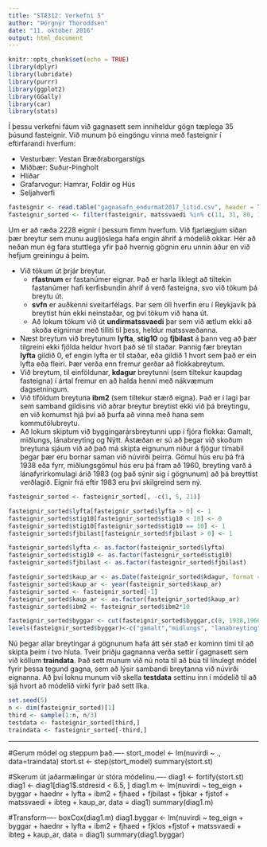 ```yaml
---
title: "STÆ312: Verkefni 5"
author: "Þórgnýr Thoroddsen"
date: "11. október 2016"
output: html_document
---
```


```r
knitr::opts_chunk$set(echo = TRUE)
library(dplyr)
library(lubridate)
library(purrr)
library(ggplot2)
library(GGally)
library(car)
library(stats)
```

Í þessu verkefni fáum við gagnasett sem inniheldur gögn tæplega 35 þúsund fasteignir. Við munum þó eingöngu vinna með fasteignir í eftirfarandi hverfum:

  * Vesturbær: Vestan Bræðraborgarstígs
  * Miðbær: Suður-Þingholt
  * Hlíðar
  * Grafarvogur: Hamrar, Foldir og Hús
  * Seljahverfi
  
```r
fasteignir <- read.table("gagnasafn_endurmat2017_litid.csv", header = T, sep = ",", fileEncoding = "latin1")
fasteignir_sorted <- filter(fasteignir, matssvaedi %in% c(11, 31, 80, 120, 150))
```
  
Um er að ræða 2228 eignir í þessum fimm hverfum. Við fjarlægjum síðan þær breytur sem munu augljóslega hafa engin áhrif á módelið okkar. Hér að neðan mun ég fara stuttlega yfir það hvernig gögnin eru unnin áður en við hefjum greiningu á þeim.

  * Við tökum út þrjár breytur.
    + **rfastnum** er fastanúmer eignar. Það er harla líklegt að tiltekin fastanúmer hafi kerfisbundin áhrif á verð fasteigna, svo við tökum þá breytu út.  
    + **svfn** er auðkenni sveitarfélags. Þar sem öll hverfin eru í Reykjavík þá breytist hún ekki neinstaðar, og því tökum við hana út.  
    + Að lokum tökum við út **undirmatssvaedi** þar sem við ætlum ekki að skoða eignirnar með tilliti til þess, heldur matssvæðanna.
  + Næst breytum við breytunum **lyfta**, **stig10** og **fjbilast** á þann veg að þær tilgreini ekki fjölda heldur hvort það sé til staðar. Þannig fær breytan **lyfta** gildið 0, ef engin lyfta er til staðar, eða gildið 1 hvort sem það er ein lyfta eða fleiri. Þær verða enn fremur gerðar að flokkabreytum.
  + Við breytum, til einföldunar, **kdagur** breytunni (sem tiltekur kaupdag fasteigna) í ártal fremur en að halda henni með nákvæmum dagsetningum. 
  + Við tíföldum breytuna **ibm2** (sem tiltekur stærð eigna). Það er í lagi þar sem samband gildisins við aðrar breytur breytist ekki við þá breytingu, en við komumst hjá því að þurfa að vinna með hana sem kommutölubreytu.
  + Að lokum skiptum við byggingarársbreytunni upp í fjóra flokka: Gamalt, miðlungs, lánabreyting og Nýtt. Ástæðan er sú að þegar við skoðum breytuna sjáum við að það má skipta eignunum niður á fjögur tímabil þegar þær eru bornar saman við núvirði þeirra. Gömul hús eru þá frá 1938 eða fyrr, miðlungsgömul hús eru þá fram að 1960, breyting varð á lánafyrirkomulagi árið 1983 (og það sýnir sig í gögnunum) að þá breyttist verðlagið. Eignir frá eftir 1983 eru því skilgreind sem ný.

```r
fasteignir_sorted <- fasteignir_sorted[, -c(1, 5, 21)]

fasteignir_sorted$lyfta[fasteignir_sorted$lyfta > 0] <- 1
fasteignir_sorted$stig10[fasteignir_sorted$stig10 < 10] <- 0
fasteignir_sorted$stig10[fasteignir_sorted$stig10 == 10] <- 1
fasteignir_sorted$fjbilast[fasteignir_sorted$fjbilast > 0] <- 1

fasteignir_sorted$lyfta <- as.factor(fasteignir_sorted$lyfta)
fasteignir_sorted$stig10 <- as.factor(fasteignir_sorted$stig10)
fasteignir_sorted$fjbilast <- as.factor(fasteignir_sorted$fjbilast)

fasteignir_sorted$kaup_ar <- as.Date(fasteignir_sorted$kdagur, format = "%Y-%m-%d")
fasteignir_sorted$kaup_ar <- year(fasteignir_sorted$kaup_ar)
fasteignir_sorted <- fasteignir_sorted[-1]
fasteignir_sorted$kaup_ar <- as.factor(fasteignir_sorted$kaup_ar)
fasteignir_sorted$ibm2 <- fasteignir_sorted$ibm2*10

fasteignir_sorted$byggar <- cut(fasteignir_sorted$byggar,c(0, 1938,1960,1983, 2016), right=F)
levels(fasteignir_sorted$byggar)<-c("gamalt","midlungs", "lanabreyting", "nytt")
```

Nú þegar allar breytingar á gögnunum hafa átt sér stað er kominn tími til að skipta þeim í tvo hluta. Tveir þriðju gagnanna verða settir í gagnasett sem við köllum **traindata**. Það sett munum við nú nota til að búa til línulegt módel fyrir þessa tegund gagna, sem að lýsir sambandi breytanna við núvirði eignanna. Að því loknu munum við skella **testdata** settinu inn í módelið til að sjá hvort að módelið virki fyrir það sett líka.

```r
set.seed(5)
n <- dim(fasteignir_sorted)[1]
third <- sample(1:n, n/3)
testdata <- fasteignir_sorted[third,]
traindata <- fasteignir_sorted[-third,]
```
----
#Gerum módel og steppum það.----
stort_model <- lm(nuvirdi ~ ., data=traindata)
stort.st <- step(stort_model)
summary(stort.st)

#Skerum út jaðarmælingar úr stóra módelinu.----
diag1 <- fortify(stort.st)
diag1 <- diag1[diag1$.stdresid < 6.5, ]
diag1.m <- lm(nuvirdi ~ teg_eign + byggar + haednr + lyfta + ibm2 + fjhaed + fjbilast + fjbkar + fjstof + matssvaedi + ibteg + kaup_ar, data = diag1)
summary(diag1.m)


#Transform----
boxCox(diag1.m)
diag1.byggar <- lm(nuvirdi ~ teg_eign + byggar + haednr + lyfta + ibm2 + fjhaed + fjklos +fjstof + matssvaedi + ibteg + kaup_ar, data = diag1)
summary(diag1.byggar)
  
  
  
  
  
  
  
  
  
  
